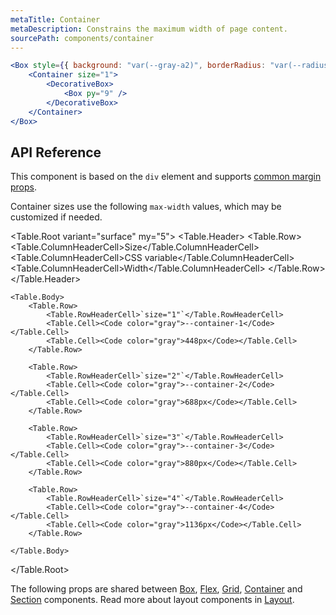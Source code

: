 ```yaml
---
metaTitle: Container
metaDescription: Constrains the maximum width of page content.
sourcePath: components/container
---
```


```jsx live=true
<Box style={{ background: "var(--gray-a2)", borderRadius: "var(--radius-3)" }}>
	<Container size="1">
		<DecorativeBox>
			<Box py="9" />
		</DecorativeBox>
	</Container>
</Box>
```

## API Reference

This component is based on the `div` element and supports [common margin props](/research/docs/overview/layout#margin-props).

<ThemesPropsTable defs="containerPropDefs" />

Container sizes use the following `max-width` values, which may be customized if needed.

<Table.Root variant="surface" my="5">
	<Table.Header>
		<Table.Row>
			<Table.ColumnHeaderCell>Size</Table.ColumnHeaderCell>
			<Table.ColumnHeaderCell>CSS variable</Table.ColumnHeaderCell>
			<Table.ColumnHeaderCell>Width</Table.ColumnHeaderCell>
		</Table.Row>
	</Table.Header>

    <Table.Body>
    	<Table.Row>
    		<Table.RowHeaderCell>`size="1"`</Table.RowHeaderCell>
    		<Table.Cell><Code color="gray">--container-1</Code></Table.Cell>
    		<Table.Cell><Code color="gray">448px</Code></Table.Cell>
    	</Table.Row>

    	<Table.Row>
    		<Table.RowHeaderCell>`size="2"`</Table.RowHeaderCell>
    		<Table.Cell><Code color="gray">--container-2</Code></Table.Cell>
    		<Table.Cell><Code color="gray">688px</Code></Table.Cell>
    	</Table.Row>

    	<Table.Row>
    		<Table.RowHeaderCell>`size="3"`</Table.RowHeaderCell>
    		<Table.Cell><Code color="gray">--container-3</Code></Table.Cell>
    		<Table.Cell><Code color="gray">880px</Code></Table.Cell>
    	</Table.Row>

    	<Table.Row>
    		<Table.RowHeaderCell>`size="4"`</Table.RowHeaderCell>
    		<Table.Cell><Code color="gray">--container-4</Code></Table.Cell>
    		<Table.Cell><Code color="gray">1136px</Code></Table.Cell>
    	</Table.Row>

    </Table.Body>

</Table.Root>

The following props are shared between [Box](./box), [Flex](./flex), [Grid](./grid), [Container](./container) and [Section](./section) components. Read more about layout components in [Layout](/research/docs/overview/layout).

<ThemesPropsTable defs="layoutPropDefs" />
